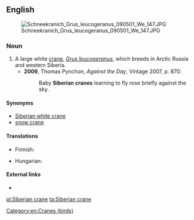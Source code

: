 ==English==
[[File:Schneekranich Grus leucogeranus 090501 We 147.JPG|thumb|upright]]
===Noun===
{{en-noun|head=[[Siberian]] [[crane]]}}

# A large white [[crane]], ''[[Grus leucogeranus]]'', which breeds in Arctic Russia and western Siberia.
#*'''2006''', Thomas Pynchon, ''Against the Day'', Vintage 2007, p. 870:
#*:Baby '''Siberian cranes''' learning to fly rose briefly against the sky.

====Synonyms====
* [[Siberian white crane]]
* [[snow crane]]

====Translations====
{{trans-top|''Grus leucogeranus''}}
* Finnish: {{t+|fi|lumikurki}}
{{trans-mid}}
* Hungarian: {{t|hu|hódaru}}
{{trans-bottom}}

====External links====
* {{pedia}}
[[Category:en:Cranes (birds)]]

[[pl:Siberian crane]]
[[ta:Siberian crane]]